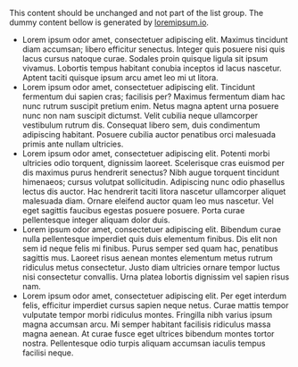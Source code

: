 ::: { #example-resume-experience }

This content should be unchanged and not part of the list group.
The dummy content bellow is generated by [loremipsum.io](https://loremipsum.io/generator?n=1&t=p).

- Lorem ipsum odor amet, consectetuer adipiscing elit. Maximus tincidunt diam accumsan; libero efficitur senectus. Integer quis posuere nisi quis lacus cursus natoque curae. Sodales proin quisque ligula sit ipsum vivamus. Lobortis tempus habitant conubia inceptos id lacus nascetur. Aptent taciti quisque ipsum arcu amet leo mi ut litora.
- Lorem ipsum odor amet, consectetuer adipiscing elit. Tincidunt fermentum dui sapien cras; facilisis per? Maximus fermentum diam hac nunc rutrum suscipit pretium enim. Netus magna aptent urna posuere nunc non nam suscipit dictumst. Velit cubilia neque ullamcorper vestibulum rutrum dis. Consequat libero sem, duis condimentum adipiscing habitant. Posuere cubilia auctor penatibus orci malesuada primis ante nullam ultricies.
- Lorem ipsum odor amet, consectetuer adipiscing elit. Potenti morbi ultricies odio torquent, dignissim laoreet. Scelerisque cras euismod per dis maximus purus hendrerit senectus? Nibh augue torquent tincidunt himenaeos; cursus volutpat sollicitudin. Adipiscing nunc odio phasellus lectus dis auctor. Hac hendrerit taciti litora nascetur ullamcorper aliquet malesuada diam. Ornare eleifend auctor quam leo mus nascetur. Vel eget sagittis faucibus egestas posuere posuere. Porta curae pellentesque integer aliquam dolor duis.
- Lorem ipsum odor amet, consectetuer adipiscing elit. Bibendum curae nulla pellentesque imperdiet quis duis elementum finibus. Dis elit non sem id neque felis mi finibus. Purus semper sed quam hac, penatibus sagittis mus. Laoreet risus aenean montes elementum metus rutrum ridiculus metus consectetur. Justo diam ultricies ornare tempor luctus nisi consectetur convallis. Urna platea lobortis dignissim vel sapien risus nam.
- Lorem ipsum odor amet, consectetuer adipiscing elit. Per eget interdum felis, efficitur imperdiet cursus sapien neque netus. Curae mattis tempor vulputate tempor morbi ridiculus montes. Fringilla nibh varius ipsum magna accumsan arcu. Mi semper habitant facilisis ridiculus massa magna aenean. At curae fusce eget ultrices bibendum montes tortor nostra. Pellentesque odio turpis aliquam accumsan iaculis tempus facilisi neque.

:::
